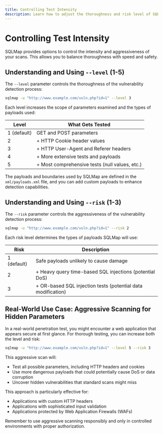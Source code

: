 ```yaml
---
title: Controlling Test Intensity
description: Learn how to adjust the thoroughness and risk level of SQLMap scans
---
```


# Controlling Test Intensity

SQLMap provides options to control the intensity and aggressiveness of your scans. This allows you to balance thoroughness with speed and safety.

## Understanding and Using `--level` (1-5)

The `--level` parameter controls the thoroughness of the vulnerability detection process:

```bash
sqlmap -u "http://www.example.com/vuln.php?id=1" --level 3
```

Each level increases the scope of parameters examined and the types of payloads used:

| Level | What Gets Tested |
|-------|-----------------|
| 1 (default) | GET and POST parameters |
| 2 | + HTTP Cookie header values |
| 3 | + HTTP User-Agent and Referer headers |
| 4 | + More extensive tests and payloads |
| 5 | + Most comprehensive tests (null values, etc.) |

The payloads and boundaries used by SQLMap are defined in the `xml/payloads.xml` file, and you can add custom payloads to enhance detection capabilities.

## Understanding and Using `--risk` (1-3)

The `--risk` parameter controls the aggressiveness of the vulnerability detection process:

```bash
sqlmap -u "http://www.example.com/vuln.php?id=1" --risk 2
```

Each risk level determines the types of payloads SQLMap will use:

| Risk | Description |
|------|-------------|
| 1 (default) | Safe payloads unlikely to cause damage |
| 2 | + Heavy query time-based SQL injections (potential DoS) |
| 3 | + OR-based SQL injection tests (potential data modification) |


## Real-World Use Case: Aggressive Scanning for Hidden Parameters

In a real-world penetration test, you might encounter a web application that appears secure at first glance. For thorough testing, you can increase both the level and risk:

```bash
sqlmap -u "http://www.example.com/vuln.php?id=1" --level 5 --risk 3
```

This aggressive scan will:
- Test all possible parameters, including HTTP headers and cookies
- Use more dangerous payloads that could potentially cause DoS or data corruption
- Uncover hidden vulnerabilities that standard scans might miss

This approach is particularly effective for:
- Applications with custom HTTP headers
- Applications with sophisticated input validation
- Applications protected by Web Application Firewalls (WAFs)

Remember to use aggressive scanning responsibly and only in controlled environments with proper authorization.
